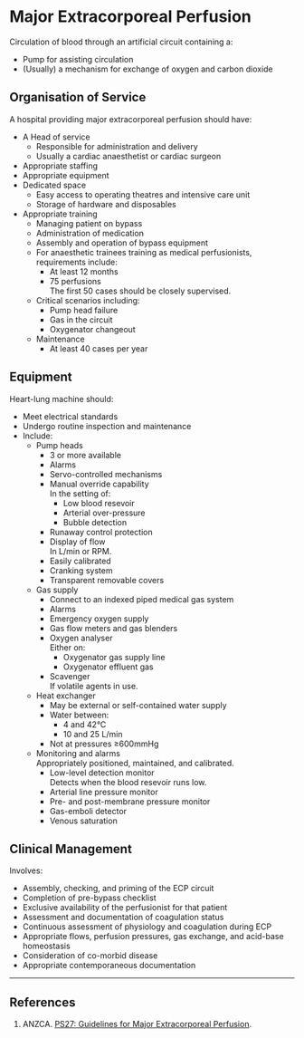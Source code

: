 # Major Extracorporeal Perfusion


Circulation of blood through an artificial circuit containing a:

* Pump for assisting circulation
* (Usually) a mechanism for exchange of oxygen and carbon dioxide

## Organisation of Service

A hospital providing major extracorporeal perfusion should have:

* A Head of service
	* Responsible for administration and delivery
	* Usually a cardiac anaesthetist or cardiac surgeon
* Appropriate staffing
* Appropriate equipment
* Dedicated space
	* Easy access to operating theatres and intensive care unit
	* Storage of hardware and disposables
* Appropriate training
	* Managing patient on bypass
	* Administration of medication
	* Assembly and operation of bypass equipment
	* For anaesthetic trainees training as medical perfusionists, requirements include:
		* At least 12 months
		* 75 perfusions\
		The first 50 cases should be closely supervised.
	* Critical scenarios including:
		* Pump head failure
		* Gas in the circuit
		* Oxygenator changeout
	* Maintenance
		* At least 40 cases per year

## Equipment

Heart-lung machine should:

* Meet electrical standards
* Undergo routine inspection and maintenance
* Include:
	* Pump heads\
		* 3 or more available
		* Alarms
		* Servo-controlled mechanisms
		* Manual override capability\
		In the setting of:
			* Low blood resevoir
			* Arterial over-pressure
			* Bubble detection
		* Runaway control protection
		* Display of flow\
		In L/min or RPM.
		* Easily calibrated
		* Cranking system
		* Transparent removable covers
	* Gas supply
		* Connect to an indexed piped medical gas system
		* Alarms
		* Emergency oxygen supply
		* Gas flow meters and gas blenders
		* Oxygen analyser\
		Either on:
			* Oxygenator gas supply line
			* Oxygenator effluent gas
		* Scavenger\
		If volatile agents in use.
	* Heat exchanger\
		* May be external or self-contained water supply\
		* Water between:
			* 4 and 42°C
			* 10 and 25 L/min
		* Not at pressures ≥600mmHg
	* Monitoring and alarms\
	Appropriately positioned, maintained, and calibrated.
		* Low-level detection monitor\
		Detects when the blood resevoir runs low.
		* Arterial line pressure monitor
		* Pre- and post-membrane pressure monitor
		* Gas-emboli detector
		* Venous saturation

## Clinical Management

Involves:

* Assembly, checking, and priming of the ECP circuit
* Completion of pre-bypass checklist
* Exclusive availability of the perfusionist for that patient
* Assessment and documentation of coagulation status
* Continuous assessment of physiology and coagulation during ECP
* Appropriate flows, perfusion pressures, gas exchange, and acid-base homeostasis
* Consideration of co-morbid disease
* Appropriate contemporaneous documentation

---

## References

1. ANZCA. [PS27: Guidelines for Major Extracorporeal Perfusion](http://www.anzca.edu.au/Documents/ps27-2015-guidelines-for-major-extracorporeal-perf.pdf).